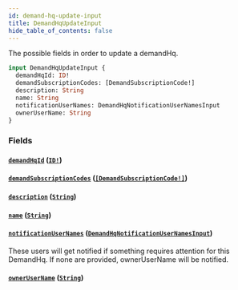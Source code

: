 ```yaml
---
id: demand-hq-update-input
title: DemandHqUpdateInput
hide_table_of_contents: false
---
```



The possible fields in order to update a demandHq.

```graphql
input DemandHqUpdateInput {
  demandHqId: ID!
  demandSubscriptionCodes: [DemandSubscriptionCode!]
  description: String
  name: String
  notificationUserNames: DemandHqNotificationUserNamesInput
  ownerUserName: String
}
```


### Fields

#### [`demandHqId`](#) ([`ID!`](/developers/demandhq-apis/demand-api/graphql/reference/scalars/id))




#### [`demandSubscriptionCodes`](#) ([`[DemandSubscriptionCode!]`](/developers/demandhq-apis/demand-api/graphql/reference/enums/demand-subscription-code))




#### [`description`](#) ([`String`](/developers/demandhq-apis/demand-api/graphql/reference/scalars/string))




#### [`name`](#) ([`String`](/developers/demandhq-apis/demand-api/graphql/reference/scalars/string))




#### [`notificationUserNames`](#) ([`DemandHqNotificationUserNamesInput`](/developers/demandhq-apis/demand-api/graphql/reference/inputs/demand-hq-notification-user-names-input))

These users will get notified if something requires attention for this DemandHq.
If none are provided, ownerUserName will be notified.


#### [`ownerUserName`](#) ([`String`](/developers/demandhq-apis/demand-api/graphql/reference/scalars/string))






